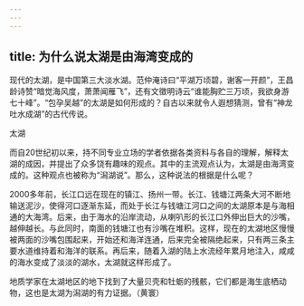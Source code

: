 ```yaml
---
---
---
```

title: 为什么说太湖是由海湾变成的
---




现代的太湖，是中国第三大淡水湖。范仲淹诗曰“平湖万顷碧，谢客一开颜”，王昌龄诗赞“暗觉海风度，萧萧闻雁飞”，还有文徵明诗云“谁能胸贮三万顷，我欲身游七十峰”。“包孕吴越”的太湖是如何形成的？自古以来就令人遐想猜测，曾有“神龙吐水成湖”的古代传说。

太湖



而自20世纪初以来，持不同专业立场的学者依据各类资料与各自的理解，解释太湖的成因，并提出了众多饶有趣味的观点。其中的主流观点认为，太湖是由海湾变成的。这种观点也被称为“潟湖说”。那么，这种说法的根据是什么呢？

2000多年前，长江口远在现在的镇江、扬州一带。长江、钱塘江两条大河不断地输送泥沙，使得河口逐渐东延，而处于长江与钱塘江河口之间的太湖原本是与海相通的大海湾。后来，由于海水的沿岸流动，从喇叭形的长江口外伸出巨大的沙嘴，越伸越长。与此同时，南面的钱塘江也有沙嘴在堆积。这样，现在的太湖地区慢慢被两面的沙嘴包围起来，开始还和海洋连通，后来完全被隔绝起来，只有两三条主要水道维持着和海洋的联系。再后来，随着入湖的陆上水流经年累月地注入，咸咸的海水变成了淡淡的湖水，太湖就这样形成了。

地质学家在太湖地区的地下找到了大量贝壳和牡蛎的残骸，它们都是海生底栖动物，这也是太湖为潟湖的有力证据。（黄寰）